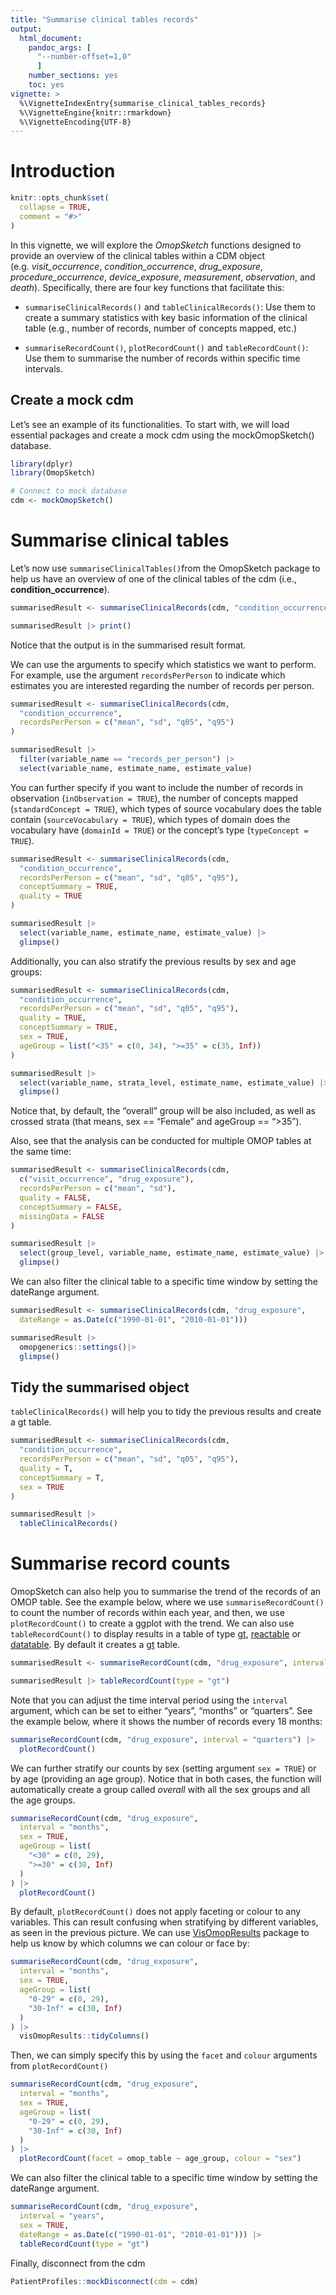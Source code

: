 ```yaml
---
title: "Summarise clinical tables records"
output: 
  html_document:
    pandoc_args: [
      "--number-offset=1,0"
      ]
    number_sections: yes
    toc: yes
vignette: >
  %\VignetteIndexEntry{summarise_clinical_tables_records}
  %\VignetteEngine{knitr::rmarkdown}
  %\VignetteEncoding{UTF-8}
---
```


# Introduction

```r
knitr::opts_chunk$set(
  collapse = TRUE,
  comment = "#>"
)
```

In this vignette, we will explore the *OmopSketch* functions designed to provide an overview of the clinical tables within a CDM object (e.g. *visit_occurrence*, *condition_occurrence*, *drug_exposure*, *procedure_occurrence*, *device_exposure*, *measurement*, *observation*, and *death*). Specifically, there are four key functions that facilitate this:

-   `summariseClinicalRecords()` and `tableClinicalRecords()`: Use them to create a summary statistics with key basic information of the clinical table (e.g., number of records, number of concepts mapped, etc.)

-   `summariseRecordCount()`, `plotRecordCount()` and `tableRecordCount()`: Use them to summarise the number of records within specific time intervals.

## Create a mock cdm

Let's see an example of its functionalities. To start with, we will load essential packages and create a mock cdm using the mockOmopSketch() database.

```r
library(dplyr)
library(OmopSketch)

# Connect to mock database
cdm <- mockOmopSketch()
```

# Summarise clinical tables

Let's now use `summariseClinicalTables()`from the OmopSketch package to help us have an overview of one of the clinical tables of the cdm (i.e., **condition_occurrence**).

```r
summarisedResult <- summariseClinicalRecords(cdm, "condition_occurrence")

summarisedResult |> print()
```

Notice that the output is in the summarised result format.

We can use the arguments to specify which statistics we want to perform. For example, use the argument `recordsPerPerson` to indicate which estimates you are interested regarding the number of records per person.

```r
summarisedResult <- summariseClinicalRecords(cdm,
  "condition_occurrence",
  recordsPerPerson = c("mean", "sd", "q05", "q95")
)

summarisedResult |>
  filter(variable_name == "records_per_person") |>
  select(variable_name, estimate_name, estimate_value)
```

You can further specify if you want to include the number of records in observation (`inObservation = TRUE`), the number of concepts mapped (`standardConcept = TRUE`), which types of source vocabulary does the table contain (`sourceVocabulary = TRUE`), which types of domain does the vocabulary have (`domainId = TRUE`) or the concept's type (`typeConcept = TRUE`).

```r
summarisedResult <- summariseClinicalRecords(cdm,
  "condition_occurrence",
  recordsPerPerson = c("mean", "sd", "q05", "q95"), 
  conceptSummary = TRUE, 
  quality = TRUE
)

summarisedResult |>
  select(variable_name, estimate_name, estimate_value) |>
  glimpse()
```

Additionally, you can also stratify the previous results by sex and age groups:

```r
summarisedResult <- summariseClinicalRecords(cdm,
  "condition_occurrence",
  recordsPerPerson = c("mean", "sd", "q05", "q95"),
  quality = TRUE, 
  conceptSummary = TRUE,
  sex = TRUE,
  ageGroup = list("<35" = c(0, 34), ">=35" = c(35, Inf))
)

summarisedResult |>
  select(variable_name, strata_level, estimate_name, estimate_value) |>
  glimpse()
```

Notice that, by default, the "overall" group will be also included, as well as crossed strata (that means, sex == "Female" and ageGroup == "\>35").

Also, see that the analysis can be conducted for multiple OMOP tables at the same time:

```r
summarisedResult <- summariseClinicalRecords(cdm,
  c("visit_occurrence", "drug_exposure"),
  recordsPerPerson = c("mean", "sd"),
  quality = FALSE,
  conceptSummary = FALSE,
  missingData = FALSE
)

summarisedResult |>
  select(group_level, variable_name, estimate_name, estimate_value) |>
  glimpse()
```

We can also filter the clinical table to a specific time window by setting the dateRange argument.

```r
summarisedResult <- summariseClinicalRecords(cdm, "drug_exposure",
  dateRange = as.Date(c("1990-01-01", "2010-01-01"))) 

summarisedResult |>
  omopgenerics::settings()|>
  glimpse()
```


## Tidy the summarised object

`tableClinicalRecords()` will help you to tidy the previous results and create a gt table.

```r
summarisedResult <- summariseClinicalRecords(cdm,
  "condition_occurrence",
  recordsPerPerson = c("mean", "sd", "q05", "q95"),
  quality = T, 
  conceptSummary = T,
  sex = TRUE
)

summarisedResult |>
  tableClinicalRecords()
```

# Summarise record counts

OmopSketch can also help you to summarise the trend of the records of an OMOP table. See the example below, where we use `summariseRecordCount()` to count the number of records within each year, and then, we use `plotRecordCount()` to create a ggplot with the trend.
We can also use `tableRecordCount()` to display results in a table of type [gt](https://gt.rstudio.com/), [reactable](https://glin.github.io/reactable/) or [datatable](https://rstudio.github.io/DT/). By default it creates a [gt](https://gt.rstudio.com/) table.

```r
summarisedResult <- summariseRecordCount(cdm, "drug_exposure", interval = "years")

summarisedResult |> tableRecordCount(type = "gt")

```

Note that you can adjust the time interval period using the `interval` argument, which can be set to either "years", "months" or "quarters". See the example below, where it shows the number of records every 18 months:

```r
summariseRecordCount(cdm, "drug_exposure", interval = "quarters") |>
  plotRecordCount()
```

We can further stratify our counts by sex (setting argument `sex = TRUE`) or by age (providing an age group). Notice that in both cases, the function will automatically create a group called *overall* with all the sex groups and all the age groups.

```r
summariseRecordCount(cdm, "drug_exposure",
  interval = "months",
  sex = TRUE,
  ageGroup = list(
    "<30" = c(0, 29),
    ">=30" = c(30, Inf)
  )
) |>
  plotRecordCount()
```

By default, `plotRecordCount()` does not apply faceting or colour to any variables. This can result confusing when stratifying by different variables, as seen in the previous picture. We can use [VisOmopResults](https://darwin-eu.github.io/visOmopResults/) package to help us know by which columns we can colour or face by:

```r
summariseRecordCount(cdm, "drug_exposure",
  interval = "months",
  sex = TRUE,
  ageGroup = list(
    "0-29" = c(0, 29),
    "30-Inf" = c(30, Inf)
  )
) |>
  visOmopResults::tidyColumns()
```

Then, we can simply specify this by using the `facet` and `colour` arguments from `plotRecordCount()`

```r
summariseRecordCount(cdm, "drug_exposure",
  interval = "months",
  sex = TRUE,
  ageGroup = list(
    "0-29" = c(0, 29),
    "30-Inf" = c(30, Inf)
  )
) |>
  plotRecordCount(facet = omop_table ~ age_group, colour = "sex")
```
We can also filter the clinical table to a specific time window by setting the dateRange argument.

```r
summariseRecordCount(cdm, "drug_exposure",
  interval = "years",
  sex = TRUE, 
  dateRange = as.Date(c("1990-01-01", "2010-01-01"))) |>
  tableRecordCount(type = "gt")

```


Finally, disconnect from the cdm

```r
PatientProfiles::mockDisconnect(cdm = cdm)
```
